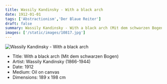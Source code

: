 ```yaml
---
title: Wassily Kandinsky - With a black arch
date: 1912-01-01
tags: ['Abstractionism','Der Blaue Reiter']
draft: false
summary: Wassily Kandinsky - With a black arch (Mit dem schwarzen Bogen)
images: ['/static/images/10817.jpg']
---
```


![Wassily Kandinsky - With a black arch](/static/images/10817.jpg)

* Title: With a black arch (Mit dem schwarzen Bogen)
* Artist: Wassily Kandinsky (1866-1944)
* Date: 1912
* Medium: Oil on canvas
* Dimensions: 189 x 198 cm


